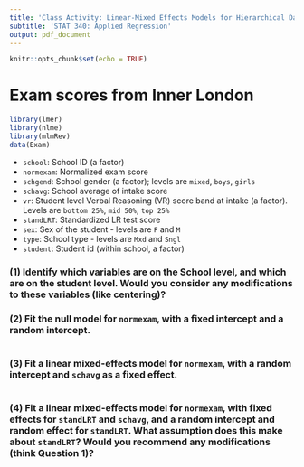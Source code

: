 ---
title: 'Class Activity: Linear-Mixed Effects Models for Hierarchical Data'
subtitle: 'STAT 340: Applied Regression'
output: pdf_document
---

```{r setup, include=FALSE}
knitr::opts_chunk$set(echo = TRUE)

```

# Exam scores from Inner London

```{r}
library(lmer)
library(nlme)
library(mlmRev)
data(Exam)
```

- `school`: School ID (a factor)
- `normexam`: Normalized exam score
- `schgend`: School gender (a factor); levels are `mixed`, `boys`, `girls`
- `schavg`: School average of intake score
- `vr`: Student level Verbal Reasoning (VR) score band at intake (a factor). Levels are `bottom 25%`, `mid 50%`, `top 25%`
- `standLRT`: Standardized LR test score
- `sex`: Sex of the student - levels are `F` and `M`
- `type`: School type - levels are `Mxd` and `Sngl`
- `student`: Student id (within school, a factor)

### (1) Identify which variables are on the School level, and which are on the student level. Would you consider any modifications to these variables (like centering)?



### (2) Fit the null model for `normexam`, with a fixed intercept and a random intercept.

```{r}

```


### (3) Fit a linear mixed-effects model for `normexam`, with a random intercept and `schavg` as a fixed effect.

```{r}

```

### (4) Fit a linear mixed-effects model for `normexam`, with fixed effects for `standLRT` and `schavg`, and a random intercept and random effect for `standLRT`. What assumption does this make about `standLRT`? Would you recommend any modifications (think Question 1)?

```{r}

```

